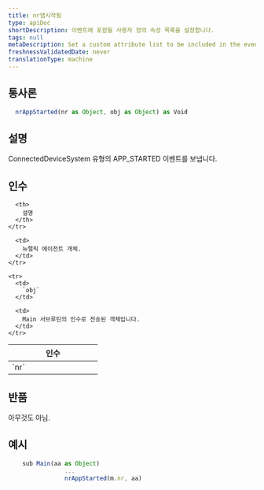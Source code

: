 ```yaml
---
title: nr앱시작됨
type: apiDoc
shortDescription: 이벤트에 포함될 사용자 정의 속성 목록을 설정합니다.
tags: null
metaDescription: Set a custom attribute list to be included in the events.
freshnessValidatedDate: never
translationType: machine
---
```


## 통사론

```js
  nrAppStarted(nr as Object, obj as Object) as Void
```

## 설명

ConnectedDeviceSystem 유형의 APP\_STARTED 이벤트를 보냅니다.

## 인수

<table>
  <thead>
    <tr>
      <th width="25%">
        인수
      </th>

      <th>
        설명
      </th>
    </tr>
  </thead>

  <tbody>
    <tr>
      <td>
        `nr`
      </td>

      <td>
        뉴렐릭 에이전트 개체.
      </td>
    </tr>

    <tr>
      <td>
        `obj`
      </td>

      <td>
        Main 서브루틴의 인수로 전송된 객체입니다.
      </td>
    </tr>
  </tbody>
</table>

## 반품

아무것도 아님.

## 예시

```js
  	sub Main(aa as Object)
		        ...
		        nrAppStarted(m.nr, aa)
```